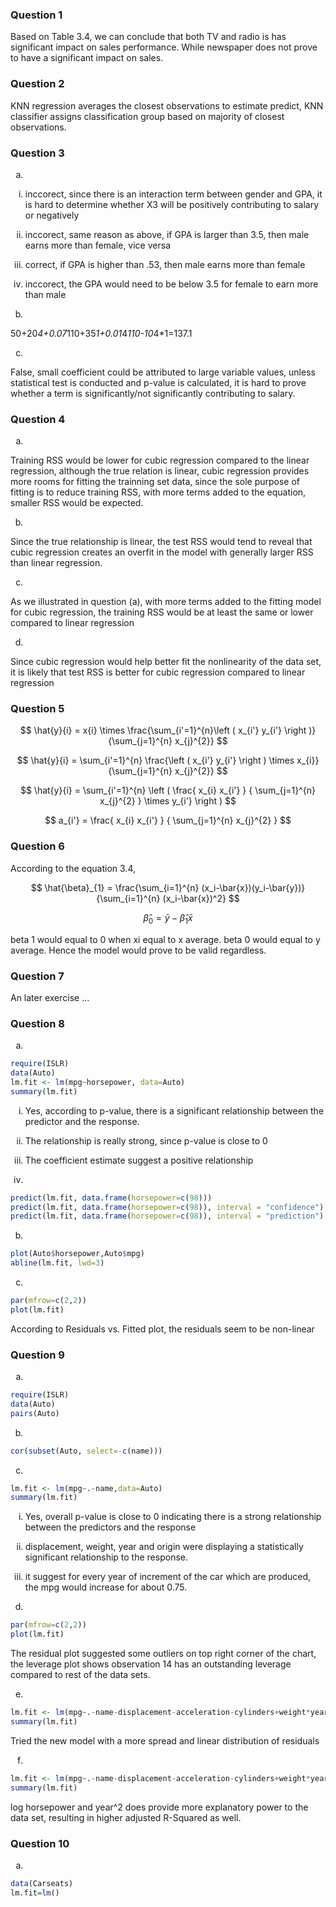 ### Question 1 ###

Based on Table 3.4, we can conclude that both TV and radio is has significant impact on sales performance. While newspaper does not prove to have a significant impact on sales.

### Question 2 ###

KNN regression averages the closest observations to estimate predict, KNN classifier assigns classification group based on majority of closest observations.

### Question 3 ###

(a)

i. inccorect, since there is an interaction term between gender and GPA, it is hard to determine whether X3 will be positively contributing to salary or negatively

ii. inccorect, same reason as above, if GPA is larger than 3.5, then male earns more than female, vice versa

iii. correct, if GPA is higher than .53, then male earns more than female

iv. inccorect, the GPA would need to be below 3.5 for female to earn more than male

(b)

50+20*4+0.07*110+35*1+0.01*4*110-10*4*1=137.1

(c)

False, small coefficient could be attributed to large variable values, unless statistical test is conducted and p-value is calculated, it is hard to prove whether a term is significantly/not significantly contributing to salary.

### Question 4 ###

(a)

Training RSS would be lower for cubic regression compared to the linear regression, although the true relation is linear, cubic regression provides more rooms for fitting the trainning set data, since the sole purpose of fitting is to reduce training RSS, with more terms added to the equation, smaller RSS would be expected.

(b)

Since the true relationship is linear, the test RSS would tend to reveal that cubic regression creates an overfit in the model with generally larger RSS than linear regression.

(c)

As we illustrated in question (a), with more terms added to the fitting model for cubic regression, the training RSS would be at least the same or lower compared to linear regression

(d)

Since cubic regression would help better fit the nonlinearity of the data set, it is likely that test RSS is better for cubic regression compared to linear regression

### Question 5 ###

$$ \hat{y}{i} = x{i} \times \frac{\sum_{i'=1}^{n}\left ( x_{i'} y_{i'} \right )}{\sum_{j=1}^{n} x_{j}^{2}} $$

$$ \hat{y}{i} = \sum_{i'=1}^{n} \frac{\left ( x_{i'} y_{i'} \right ) \times x_{i}}{\sum_{j=1}^{n} x_{j}^{2}} $$

$$ \hat{y}{i} = \sum_{i'=1}^{n} \left ( \frac{ x_{i} x_{i'} } { \sum_{j=1}^{n} x_{j}^{2} } \times y_{i'} \right ) $$

$$ a_{i'} = \frac{ x_{i} x_{i'} } { \sum_{j=1}^{n} x_{j}^{2} } $$

### Question 6 ###

According to the equation 3.4,

$$ \hat{\beta}_{1} = \frac{\sum_{i=1}^{n} (x_i-\bar{x})(y_i-\bar{y})} {\sum_{i=1}^{n} (x_i-\bar{x})^2} $$

$$ \hat{\beta}_{0} = \bar{y} - \hat{\beta}_{1}\bar{x} $$

beta 1 would equal to 0 when xi equal to x average. beta 0 would equal to y average. Hence the model would prove to be valid regardless.

### Question 7 ###

An later exercise ...

### Question 8 ###

(a)

```r
require(ISLR)
data(Auto)
lm.fit <- lm(mpg~horsepower, data=Auto)
summary(lm.fit)
```

i. Yes, according to p-value, there is a significant relationship between the predictor and the response.
ii. The relationship is really strong, since p-value is close to 0
iii. The coefficient estimate suggest a positive relationship

iv.

```r
predict(lm.fit, data.frame(horsepower=c(98)))
predict(lm.fit, data.frame(horsepower=c(98)), interval = "confidence")
predict(lm.fit, data.frame(horsepower=c(98)), interval = "prediction")
```

(b)

```r
plot(Auto$horsepower,Auto$mpg)
abline(lm.fit, lwd=3)
```

(c)

```r
par(mfrow=c(2,2))
plot(lm.fit)
```

According to Residuals vs. Fitted plot, the residuals seem to be non-linear

### Question 9 ###

(a)

```r
require(ISLR)
data(Auto)
pairs(Auto)
```

(b)

```r
cor(subset(Auto, select=-c(name)))
```

(c)

```r
lm.fit <- lm(mpg~.-name,data=Auto)
summary(lm.fit)
```

i. Yes, overall p-value is close to 0 indicating there is a strong relationship between the predictors and the response

ii. displacement, weight, year and origin were displaying a statistically significant relationship to the response.

iii. it suggest for every year of increment of the car which are produced, the mpg would increase for about 0.75.

(d)

```r
par(mfrow=c(2,2))
plot(lm.fit)
```

The residual plot suggested some outliers on top right corner of the chart, the leverage plot shows observation 14 has an outstanding leverage compared to rest of the data sets.

(e)

```r
lm.fit <- lm(mpg~.-name-displacement-acceleration-cylinders+weight*year+horsepower*origin,data=Auto)
summary(lm.fit)
```

Tried the new model with a more spread and linear distribution of residuals

(f)

```r
lm.fit <- lm(mpg~.-name-displacement-acceleration-cylinders+weight*year+log(horsepower)+I(year^2),data=Auto)
summary(lm.fit)
```

log horsepower and year^2 does provide more explanatory power to the data set, resulting in higher adjusted R-Squared as well.

### Question 10 ###

(a)

```r
data(Carseats)
lm.fit=lm()
```

